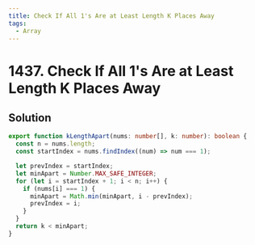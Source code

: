 ```yaml
---
title: Check If All 1's Are at Least Length K Places Away
tags:
  - Array
---
```


# 1437. Check If All 1's Are at Least Length K Places Away

<Badges>
  <LevelBadge level="easy" />
  <TopicBadge name="Array" slug="array" />
</Badges>

## Solution

```typescript filename="solution.ts" copy
export function kLengthApart(nums: number[], k: number): boolean {
  const n = nums.length;
  const startIndex = nums.findIndex((num) => num === 1);

  let prevIndex = startIndex;
  let minApart = Number.MAX_SAFE_INTEGER;
  for (let i = startIndex + 1; i < n; i++) {
    if (nums[i] === 1) {
      minApart = Math.min(minApart, i - prevIndex);
      prevIndex = i;
    }
  }
  return k < minApart;
}
```

<ProblemLink
  codingSite="leetcode"
  href="https://leetcode.com/problems/check-if-all-1s-are-at-least-length-k-places-away"
  title="Check If All 1's Are at Least Length K Places Away"
/>
